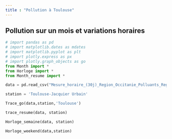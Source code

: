```yaml
---
title : "Pollution à Toulouse"
---
```


## Pollution sur un mois et variations horaires

```python
# import pandas as pd
# import matplotlib.dates as mdates
# import matplotlib.pyplot as plt
# import plotly.express as px
# import plotly.graph_objects as go
from Month import *
from Horloge import *
from Month_resume import *

data = pd.read_csv("Mesure_horaire_(30j)_Region_Occitanie_Polluants_Reglementaires.csv")

station = 'Toulouse-Jacquier Urbain'

Trace_go(data,station,'Toulouse')

trace_resume(data, station)

Horloge_semaine(data, station)

Horloge_weekend(data,station)

```
